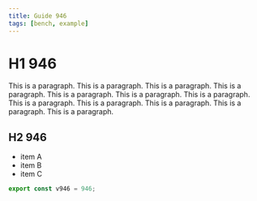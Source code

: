 ```yaml
---
title: Guide 946
tags: [bench, example]
---
```


# H1 946

This is a paragraph. This is a paragraph. This is a paragraph. This is a paragraph. This is a paragraph. This is a paragraph. This is a paragraph. This is a paragraph. This is a paragraph. This is a paragraph. This is a paragraph. This is a paragraph. 

## H2 946

- item A
- item B
- item C

```ts
export const v946 = 946;
```